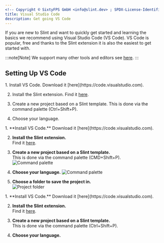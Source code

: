 ```yaml
---
<!-- Copyright © SixtyFPS GmbH <info@slint.dev> ; SPDX-License-Identifier: MIT -->
title: Visual Studio Code
description: Get going VS Code
---
```




If you are new to Slint and want to quickly get started and learning the basics we recommend 
using Visual Studio Code (VS Code). VS Code is popular, free and thanks to the Slint extension 
it is also the easiest to get started with.




:::note[Note]
We support many other tools and editors see [here](https://github.com/slint-ui/slint/blob/master/editors/README.md#editors).
:::


## Setting Up VS Code


<Tabs syncKey="dev-platform">
<TabItem label="Windows" icon="seti:windows">
<Steps>
1. Install VS Code. 
Download it [here](https://code.visualstudio.com).

2. Install the Slint extension.
Find it [here](https://marketplace.visualstudio.com/items?itemName=Slint.slint).

3. Create a new project based on a Slint template.
This is done via the command palette (Ctrl+Shift+P).

4. Choose your language.

</Steps>
</TabItem>
<TabItem label="macOS" icon="apple">
<Steps>
1. **Install VS Code.**   
Download it [here](https://code.visualstudio.com).

2. **Install the Slint extension.**  
Find it [here](https://marketplace.visualstudio.com/items?itemName=Slint.slint).

3. **Create a new project based on a Slint template.**  
This is done via the command palette (CMD+Shift+P).
![Command palette](../../../../assets/getting-started/macos-vscode-template-1.webp)

4. **Choose your language.**
![Command palette](../../../../assets/getting-started/macos-vscode-template-3.webp)

5. **Choose a folder to save the project in.**  
![Project folder](../../../../assets/getting-started/macos-vscode-template-2.webp)

</Steps>
</TabItem>
<TabItem label="Linux" icon="linux">
<Steps>
1. **Install VS Code.**  
Download it [here](https://code.visualstudio.com).

2. **Install the Slint extension.**  
Find it [here](https://marketplace.visualstudio.com/items?itemName=Slint.slint).

3. **Create a new project based on a Slint template.**  
This is done via the command palette (Ctrl+Shift+P).

4. **Choose your language.**  
</Steps>
</TabItem>
</Tabs>
